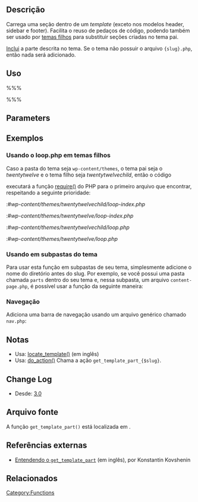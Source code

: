 {{Languages|
{{en|Function Reference/get_template_part}}
{{ja|関数リファレンス/get_template_part}}
{{zh-cn|调用模板部分/get_template_part}}
{{pt-br|get_template_part}}
}}

== Descrição ==
Carrega uma seção dentro de um <em>template</em> (exceto nos modelos header, sidebar e footer). Facilita o reuso de pedaços de código, podendo também ser usado por [[pt-br:Temas_Filhos|temas filhos]] para substituir seções criadas no tema pai.

[[Include Tags|Inclui]] a parte descrita no tema. Se o tema não possuir o arquivo <tt>{slug}.php</tt>, então nada será adicionado.

== Uso ==
%%% <?php get_template_part( $slug, $name ); ?> %%%

== Parameters ==
{{Parameter|$slug|string|O slug do template genérico.}}
{{Parameter|$name|string|O nome do template específico.|opcional}}

== Exemplos ==

=== Usando o loop.php em temas filhos ===
Caso a pasta do tema seja <tt>wp-content/themes</tt>, o tema pai seja o <em>twentytwelve</em> e o tema filho seja <em>twentytwelvechild</em>, então o código

 <?php get_template_part( 'loop', 'index' ); ?>

executará a função [http://www.php.net/manual/en/function.require.php require()] do PHP para o primeiro arquivo que encontrar, respeitando a seguinte prioridade:

:#''wp-content/themes/twentytwelvechild/loop-index.php''
:#''wp-content/themes/twentytwelve/loop-index.php''
:#''wp-content/themes/twentytwelvechild/loop.php''
:#''wp-content/themes/twentytwelve/loop.php''

=== Usando em subpastas do tema === 

Para usar esta função em subpastas de seu tema, simplesmente adicione o nome do diretório antes do slug. Por exemplo, se você possui uma pasta chamada <tt>parts</tt> dentro do seu tema e, nessa subpasta, um arquivo <tt>content-page.php</tt>, é possível usar a função da seguinte maneira:

 <?php get_template_part( 'parts/content', 'page' ); ?>

=== Navegação ===
Adiciona uma barra de navegação usando um arquivo genérico chamado <tt>nav.php</tt>:

 <?php get_template_part( 'nav' );           // Barra de navegação (nav.php) ?>
 <?php get_template_part( 'nav', '2' );      // Barra de navegação #2 (nav-2.php) ?>
 <?php get_template_part( 'nav', 'single' ); // Barra de navegação para páginas (nav-single.php) ?>

== Notas  ==
* Usa: [[Function_Reference/locate_template|locate_template()]] (em inglês)
* Usa: [[Function_Reference/do_action|do_action()]] Chama a ação <tt>get_template_part_{$slug}</tt>.

== Change Log ==
* Desde: [[Version 3.0|3.0]]

== Arquivo fonte ==
A função <tt>get_template_part()</tt> está localizada em {{Trac|wp-includes/general-template.php}}.

== Referências externas ==

* [http://kovshenin.com/2013/get_template_part/ Entendendo o <tt>get_template_part</tt>] (em inglês), por Konstantin Kovshenin

== Relacionados ==
{{Include Tags}}
{{Tag Footer}}

[[Category:Functions]]